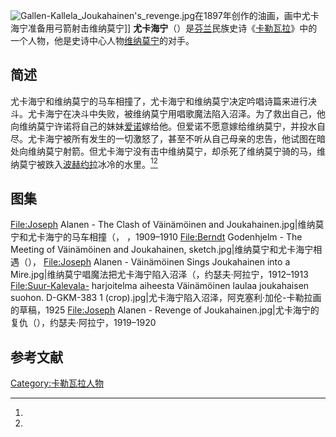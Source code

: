 [[File:Gallen-Kallela_Joukahainen's_revenge.jpg|thumb]]在1897年创作的油画，画中尤卡海宁准备用弓箭射击维纳莫宁]]
'''尤卡海宁'''（{{lang-fi|Joukahainen}}）是[[芬兰|芬兰]]民族史诗《[[卡勒瓦拉|卡勒瓦拉]]》中的一个人物，他是史诗中心人物[[维纳莫宁|维纳莫宁]]的对手。

== 简述 ==
尤卡海宁和维纳莫宁的马车相撞了，尤卡海宁和维纳莫宁决定吟唱诗篇来进行决斗。尤卡海宁在决斗中失败，被维纳莫宁用唱歌魔法陷入沼泽。为了救出自己，他向维纳莫宁许诺将自己的妹妹[[爱诺|爱诺]]嫁给他。但爱诺不愿意嫁给维纳莫宁，并投水自尽。尤卡海宁被所有发生的一切激怒了，甚至不听从自己母亲的忠告，他试图在暗处向维纳莫宁射箭。但尤卡海宁没有击中维纳莫宁，却杀死了维纳莫宁骑的马，维纳莫宁被跌入[[波赫约拉|波赫约拉]]冰冷的水里。<ref name="Knuuttila"/><ref name="edu.fi"/>

== 图集 ==
<gallery mode="packed" heights="160px">
File:Joseph Alanen - The Clash of Väinämöinen and Joukahainen.jpg|维纳莫宁和尤卡海宁的马车相撞（''{{lang|fi|Väinämöisen ja Joukahaisen yhteentörmäys}}''， {{link-fi|约瑟夫·阿拉宁|Joseph Alanen}}，1909–1910
File:Berndt Godenhjelm - The Meeting of Väinämöinen and Joukahainen, sketch.jpg|维纳莫宁和尤卡海宁相遇（''{{lang|fi|Väinämöisen ja Joukahaisen tapaaminen}}''），{{link-fi|贝尔恩特·戈登赫尔姆|Berndt Godenhjelm}}
File:Joseph Alanen - Väinämöinen Sings Joukahainen into a Mire.jpg|维纳莫宁唱魔法把尤卡海宁陷入沼泽（''{{lang|fi|Väinämöinen laulaa Joukahaisen suohon}}''，约瑟夫·阿拉宁，1912–1913
File:Suur-Kalevala- harjoitelma aiheesta Väinämöinen laulaa joukahaisen suohon. D-GKM-383 1 (crop).jpg|尤卡海宁陷入沼泽，阿克塞利·加伦-卡勒拉画的草稿，1925
File:Joseph Alanen - Revenge of Joukahainen.jpg|尤卡海宁的复仇（''{{lang|fi|Joukahaisen kosto}}''），约瑟夫·阿拉宁，1919–1920
</gallery>

== 参考文献 ==
{{Reflist|30em|refs=
<ref name="Knuuttila">{{cite web | url = https://kansallisbiografia.fi/kansallisbiografia/henkilo/5429 | title = Joukahainen | author = Knuuttila, Seppo | language = fi | publisher = Suomalaisen Kirjallisuuden Seura | date = 2004-10-13 | accessdate = 2020-11-14 | archive-date = 2020-11-16 | archive-url = https://web.archive.org/web/20201116021551/https://kansallisbiografia.fi/kansallisbiografia/henkilo/5429 | dead-url = no }}</ref>

<ref name="edu.fi">{{cite web | url = http://www03.edu.fi/oppimateriaalit/sammon_salat/characterpages/joukahainen.html | title = Joukahainen: Laiha poika lappalainen | language = fi | publisher = Opetushallitus | date = 2017 | accessdate = 2020-11-14 | archive-date = 2018-06-18 | archive-url = https://web.archive.org/web/20180618134555/http://www03.edu.fi/oppimateriaalit/sammon_salat/characterpages/joukahainen.html | dead-url = no }}</ref>
}}

{{卡勒瓦拉}}

[[Category:卡勒瓦拉人物|Category:卡勒瓦拉人物]]